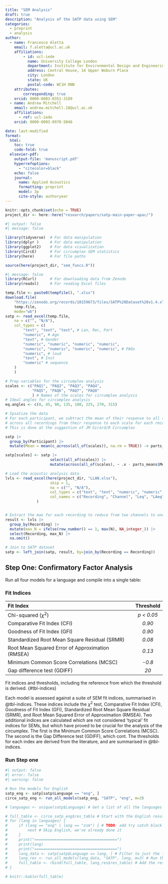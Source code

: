 ```yaml
---
title: "SEM Analysis"
draft: true
description: "Analysis of the SATP data using SEM"
categories: 
  - preprint
  - analysis
author:
  - name: Francesco Aletta
    email: f.aletta@ucl.ac.uk
    affiliations: 
        - id: ucl-iede
          name: University College London
          department: Institute for Environmental Design and Engineering
          address: Central House, 14 Upper Woburn Place
          city: London
          state: UK
          postal-code: WC1H 0NN
    attributes:
        corresponding: true
    orcid: 0000-0003-0351-3189
  - name: Andrew Mitchell
    email: andrew.mitchell.18@ucl.ac.uk
    affiliations:
      - ref: ucl-iede
    orcid: 0000-0003-0978-5046

date: last-modified
format:
  html:
    toc: true
    code-fold: true
  elsevier-pdf:
    output-file: 'manuscript.pdf'
    hyperrefoptions: 
      - "citecolor=black"
    echo: false
    journal:
      name: Applied Acoustics
      formatting: preprint
      model: 3p
      cite-style: authoryear
---
```


```r
knitr::opts_chunk$set(echo = TRUE)
project_dir <- here::here("research/papers/satp-main-paper-apac/")
```

```r
#| output: false
#| message: false

library(tidyverse)  # For data manipulation
library(dplyr )     # For data manipulation
library(ggplot2)    # For data visualization
library(CircE)      # For circumplex SEM statistics
library(here)       # For file paths

source(here(project_dir, "sem_funcs.R"))

```

```r
#| message: false
library(RCurl)      # For downloading data from Zenodo
library(readxl)     # For reading Excel files

temp.file <- paste0(tempfile(), ".xlsx")
download.file(
    "https://zenodo.org/records/10159673/files/SATP%20Dataset%20v1.4.xlsx",
    temp.file,
    mode="wb")
satp <- read_excel(temp.file,
    na = c("", "N/A"),
    col_types = c(
        "text", "text", "text", # Lan, Rec, Part
        "numeric", # Age
        "text", # Gender
        "numeric", "numeric", "numeric", "numeric", 
        "numeric", "numeric", "numeric", "numeric", # PAQs
        "numeric", # loud
        "text", # Inst
        "numeric" # sequence
    )
    )

```

```r

# Prep variables for the circumplex analysis
scales <- c("PAQ1", "PAQ2", "PAQ3", "PAQ4",
            "PAQ5", "PAQ6", "PAQ7", "PAQ8"
            ) # Names of the scales for circumplex analysis
# Ideal angles for circumplex analysis
eq.angles <- c(0, 45, 90, 135, 180, 225, 270, 315) 

# Ipsatize the data
# For each participant, we subtract the mean of their response to all scales
# across all recordings from their response to each scale for each recording
# This is done at the suggestion of JM Girard/R Circumplex

satp |> 
  group_by(Participant) |>
  mutate(Mean = mean(c_across(all_of(scales)), na.rm = TRUE)) -> parts_means

satp[scales] <- satp |>
                    select(all_of(scales)) |>
                    mutate(across(all_of(scales), ~ .x - parts_means$Mean))

```


```r
# Load the acoustic analysis data
lvls <- read_excel(here(project_dir, "LLAN.xlsx"),
                    skip = 1,
                    na = c("", "N/A"),
                    col_types = c("text", "text", "numeric", "numeric", "numeric", "numeric"),
                    col_names = c("Recording", "Channel", "Leq", "LAeq", "N", "LA90")
              )


# Extract the max for each recording to reduce from two channels to one
result <- lvls |>
  group_by(Recording) |>
  mutate(max_N = ifelse(row_number() == 1, max(N), NA_integer_)) |>
  select(Recording, max_N) |>
  na.omit()

# Join to SATP dataset
satp <- left_join(satp, result, by=join_by(Recording == Recording))
```

## Step One: Confirmatory Factor Analysis

Run all four models for a language and compile into a single table:

### Fit Indices

| **Fit Index**                                     | **Threshold** |
| :------------------------------------------------ | :-----------: |
| Chi-squared ($\chi^2$)                            | *p < 0.05*    |
| Comparative Fit Index (CFI)                       | *0.90*        |
| Goodness of Fit Index (GFI)                       | *0.90*        |
| Standardized Root Mean Square Residual  (SRMR)    | *0.08*        |
| Root Mean Squared Error of  Approximation (RMSEA) | *0.13*        |
| Minimum Common Score Correlations  (MCSC)         | *-0.8*        |
| Gap difference test (GDIFF)                       | *20*          |

Fit indices and thresholds, including the reference from which the threshold is derived. {#tbl-indices}


Each model is assessed against a suite of SEM fit indices, summarised in @tbl-indices. These indices include the $\chi^2$ test, Comparative Fit Index (CFI), Goodness of Fit Index (GFI), Standardized Root Mean Square Residual (SRMR), and Root Mean Squared Error of Approximation (RMSEA). Two additional indices are calculated which are not considered 'typical' fit indices for SEMs, but which have proved to be crucial for the analysis of the circumplex. The first is the Minimum Common Score Correlations (MCSC). The second is the Gap Difference test (GDIFF), which cont. The thresholds for each index are derived from the literature, and are summarised in @tbl-indices.

### Run Step one

```r
#| output: false
#| error: false
#| warning: false

# Run the models for English
satp_eng <- satp[satp$Language == "eng", ]
circe_satp_eng <- run_all_models(satp_eng, "SATP", "eng", m=3)

# languages <- unique(satp$Language) # Get a list of all the languages

# full_table <- circe_satp_eng$res_table # Start with the English results
# for (lang in languages) {
#     if (lang == "eng" | lang == "zsm") { # TODO: add try catch block
#         next # Skip English, we've already done it
#     }
#     print("=====================================")
#     print(lang)
#     print("=====================================")
#     lang_data <- satp[satp$Language == lang, ] # Filter to just the language we want
#     lang_res <- run_all_models(lang_data, "SATP", lang, m=3) # Run the models
#     full_table <- rbind(full_table, lang_res$res_table) # Add the results to the table
# }
```

```r
# knitr::kable(full_table)
```


